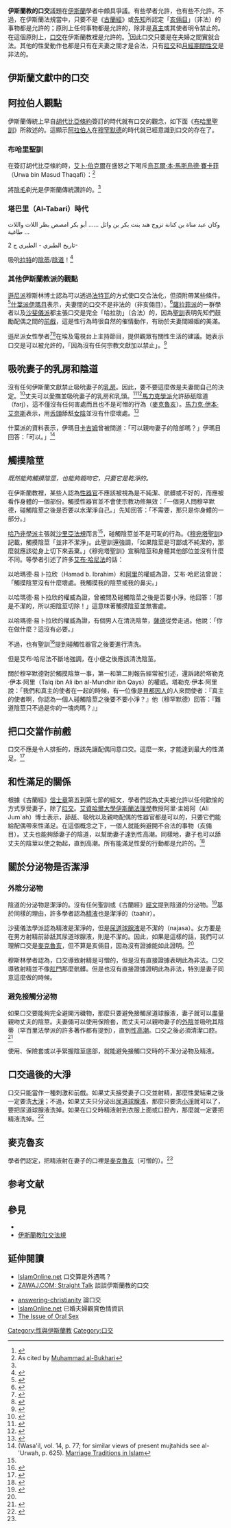 '''伊斯蘭教的口交'''議題在[[伊斯蘭|伊斯蘭]]學者中頗具爭議。有些學者允許，也有些不允許。不過，在伊斯蘭法規當中，只要不是《[[古蘭經|古蘭經]]》或[[伊斯蘭教先知|先知]]所認定「[[亥倆目|亥倆目]]」（非法）的事物都是允許的；原則上任何事物都是允許的，除非是[[真主|真主]]或其使者明令禁止的。在這個原則上，[[口交|口交]]在伊斯蘭教裡是允許的。<ref name=SII>{{Cite web |url=http://www.esextherapy.com/dissertations/islam%20dissertation.pdf |title=Sexuality in Islam |accessdate=2008-10-14 |archive-date=2009-03-05 |archive-url=https://web.archive.org/web/20090305200725/http://www.esextherapy.com/dissertations/islam%20dissertation.pdf |dead-url=no }}</ref>因此口交只要是在夫婦之間實就合法。其他的性愛動作也都是只有在夫妻之間才是合法，只有[[肛交|肛交]]和[[經期性行為|月經期間性交]]是非法的。

== 伊斯蘭文獻中的口交 ==
==阿拉伯人觀點==
伊斯蘭傳統上早自[[胡代比亞條約|胡代比亞條約]]簽訂的時代就有口交的觀念，如下面《[[布哈里聖訓|布哈里聖訓]]》所敘述的。這顯示[[阿拉伯人|阿拉伯人]]在[[穆罕默德|穆罕默德]]的時代就已經意識到口交的存在了。

=== 布哈里聖訓 ===
<!-- 檔案不存在 [[File:Oral_Sex_in_Sahih_Al-Bukhari.JPG|300px]]所著的《[[布哈里聖訓|布哈里聖訓]]》及其[[烏爾都語|烏爾都語]]譯本。]] ，可從英文維基百科取得 -->
在簽訂胡代比亞條約時，[[艾卜·伯克爾|艾卜·伯克爾]]在盛怒之下喝斥[[烏瓦爾·本·馬斯烏德·賽卡菲|烏瓦爾·本·馬斯烏德·賽卡菲]]（Urwa bin Masud Thaqafi）：<ref>As cited by [[穆罕默德·伊本·伊斯梅尔·布哈里|Muhammad al-Bukhari]]</ref>

{{quotation|「去舔[[拉特_(神衹)|拉特]]的[[陰蒂|陰蒂]]/[[陰道|陰道]]吧！」<ref name=Bukhari/>}}

將[[陰毛|陰毛]]剃光是伊斯蘭傳統讚許的。<ref name=SII/>

=== 塔巴里（Al-Tabari）時代 ===

وكان عبد مناة بن كنانة تزوج هند بنت بكر بن وائل ...... أبو بكر امصص بظر اللات واللات طاغية ...

تاريخ الطبري - الطبري ج 2- 

吸吮[[拉特_(伊斯蘭教)|拉特]]的[[陰蒂|陰蒂]]/[[陰道|陰道]]！<ref>{{Cite web |url=http://www.yasoob.com/books/htm1/m024/28/no2810.html |title=تاريخ الطبري |access-date=2008-10-14 |archive-url=https://web.archive.org/web/20081003172902/http://www.yasoob.com/books/htm1/m024/28/no2810.html |archive-date=2008-10-03 |dead-url=yes }}</ref>

=== 其他伊斯蘭教派的觀點 ===
[[遜尼派|遜尼派]]穆斯林{{link-en|卡拉達威|Yusuf al-Qaradawi}}博士認為可以透過[[法特瓦|法特瓦]]的方式使口交合法化，但須附帶某些條件。<ref>{{Cite web |url=http://www.islamonline.net/servlet/Satellite?pagename=IslamOnline-English-Ask_Scholar%2FFatwaE%2FFatwaE&cid=1119503543892 |title=Islam's Stance on Oral Sex |accessdate=2021-02-18 |archive-date=2010-03-24 |archive-url=https://web.archive.org/web/20100324080602/http://www.islamonline.net/servlet/Satellite?pagename=Islamonline-English-Ask_Scholar%2FFatwaE%2FFatwaE&cid=1119503543892 |dead-url=yes }}</ref>[[什葉派|什葉派]][[伊瑪目|伊瑪目]]{{link-en|侯艾|Grand Ayatollah Abul-Qassim Khoei}}表示，夫妻間的口交不是非法的（非亥倆目）。<ref>{{cite web|url=http://www.al-khoei.org/kb/article.aspx?id=12431|title=Page not found – Imam Al-Khoei Foundation, New York|publisher=|accessdate=2017-08-20|deadurl=yes|archiveurl=https://web.archive.org/web/20101231151330/https://al-khoei.org/kb/Article.aspx?id=12431|archivedate=2010-12-31}}</ref>[[薩拉菲派|薩拉菲派]]的一群學者以及[[沙斐儀派|沙斐儀派]]都主張口交是完全「哈拉肋」（合法）的，因為[[聖訓|聖訓]]表明先知們鼓勵配偶之間的[[前戲|前戲]]，這是性行為時很自然的催情動作，有助於夫妻間婚姻的美滿。

遜尼派女性學者<ref>{{Cite web |url=http://goodcleanlove.com/blog/?p=31 |title=Sex therapy in Yemen |accessdate=2008-10-18 |archive-date=2008-12-30 |archive-url=https://web.archive.org/web/20081230094436/http://goodcleanlove.com/blog/?p=31 |dead-url=no }}</ref>{{link-en|希巴·柯特布|Heba Kotb}}<ref>{{cite web|url=http://www.hebakotb.net/|title=..:: Heba Kotb ::..|work=www.hebakotb.net|accessdate=2017-08-20|archive-url=https://web.archive.org/web/20170820115456/http://www.hebakotb.net/|archive-date=2017-08-20|dead-url=yes}}</ref>在埃及電視台上主持節目，提供觀眾有關性生活的建議。她表示口交是可以被允許的，「因為沒有任何宗教文獻加以禁止」。<ref>{{cite web|url=http://www.religionnewsblog.com/16710/muslim-woman-gives-sex-advice-on-arab-tv|title=Muslim Woman Gives Sex Advice on Arab TV|date=2006-12-04|publisher=|accessdate=2017-08-20|archive-date=2020-11-09|archive-url=https://web.archive.org/web/20201109025310/https://www.religionnewsblog.com/16710/muslim-woman-gives-sex-advice-on-arab-tv|dead-url=no}}</ref>

== 吸吮妻子的乳房和陰道 ==
沒有任何伊斯蘭文獻禁止吸吮妻子的[[乳房|乳房]]。因此，要不要這麼做是夫妻間自己的決定。<ref>{{Cite web |url=http://www.islamonline.net/livefatwa/english/Browse.asp?hGuestID=8g7iPX |title=Sheikh Muhammad Iqbal Nadvi |accessdate=2008-10-18 |archive-date=2008-10-05 |archive-url=https://web.archive.org/web/20081005052934/http://www.islamonline.net/livefatwa/english/Browse.asp?hGuestID=8g7iPX |dead-url=no }}</ref>丈夫可以愛撫並吸吮妻子的乳房和乳頭。<ref>{{cite web|url=http://www.pinkislam.com/marital-relations/husband-sucking-wifes-breasts.html|title=pinkislam.com|work=www.pinkislam.com|accessdate=2017-08-20|archive-date=2017-04-30|archive-url=https://web.archive.org/web/20170430064638/http://www.pinkislam.com/marital-relations/husband-sucking-wifes-breasts.html|dead-url=no}}</ref><ref>{{Cite web |url=http://www.islamonline.net/servlet/Satellite?pagename=IslamOnline-English-Ask_Scholar%2FFatwaE%2FFatwaE&cid=1119503544374 |title=Sucking Wife’s Breasts |accessdate=2017-11-19 |archive-date=2010-06-12 |archive-url=https://web.archive.org/web/20100612085114/http://www.islamonline.net/servlet/Satellite?pagename=IslamOnline-English-Ask_Scholar%2FFatwaE%2FFatwaE&cid=1119503544374 |dead-url=no }}</ref>[[馬力克學派|馬力克學派]]允許舔舐陰道（farj），這不僅沒有任何害處而且也不是可憎的行為（[[麥克魯亥|麥克魯亥]]）。[[馬力克·伊本·艾奈斯|馬力克·伊本·艾奈斯]]表示，用[[舌頭|舌頭]]舔舐[[女陰|女陰]]並沒有什麼壞處。<ref name=QOS>{{cite web|url=http://www.abc.se/~m9783/fiqhi/fiqha_e92.html|title=Questions On Sexuality|work=www.abc.se|accessdate=2017-08-20|archive-url=https://web.archive.org/web/20170820162248/https://www.abc.se/~m9783/fiqhi/fiqha_e92.html|archive-date=2017-08-20|dead-url=yes}}</ref>

什葉派的資料表示，伊瑪目[[穆萨·卡齐姆|卡吉姆]]曾被問道：「可以親吻妻子的陰部嗎？」伊瑪目回答：「可以。」<ref>(Wasa'il, vol. 14, p. 77; for similar views of present mujtahids see al-'Urwah, p. 625). [https://web.archive.org/web/20080320105932/http://www.geocities.com/shubayr/marriageahadith.htm Marriage Traditions in Islam]</ref>

== 觸摸陰莖 ==
''既然能夠觸摸陰莖，也能夠親吻它，只要它是乾淨的。''

<!-- 檔案不存在 [[File:Touching_the_Penis_in_Islamic_Law.JPG|500px]]所著《[[穆宛塔聖訓|穆宛塔聖訓]]》關於觸摸陰莖的法規及其[[烏爾都語|烏爾都語]]譯本。<ref name=JUC>{{cite journal|url=http://www.journals.uchicago.edu/cgi-bin/resolve?id=doi:10.1086/429229|title=Touching The Penis in Islamic Law|first=Brannon|last=Wheeler|date=2015-07-17|publisher=|journal=History of Religions|volume=44|issue=2|pages=89–119|accessdate=2017-08-20|doi=10.1086/429229}}</ref>]] ，可從英文維基百科取得 -->

在伊斯蘭教裡，某些人認為[[性器官|性器官]]不應該被視為是不純潔、骯髒或不好的，而應被看作身體的一個部份。觸摸性器官並不會使宗教功修無效：「一個男人問穆罕默德，碰觸陰莖之後是否要以水潔淨自己。」先知回答：「不需要，那只是你身體的一部分。」

[[哈乃非學派|哈乃非學派]]主張就[[沙里亞法規|沙里亞法規]]而言<ref name=JUC/>，碰觸陰莖並不是可恥的行為。《[[穆宛塔聖訓|穆宛塔聖訓]]》記載，觸摸陰莖「並非不潔淨」。此聖訓還強調，「如果陰莖是可鄙或不純潔的，那麼就應該從身上切下來丟棄。」《穆宛塔聖訓》宣稱陰莖和身體其他部位並沒有什麼不同。{{link-en|賽班尼|Muhammad al-Shaybani}}等學者引述了許多[[阿布·哈尼法|艾布·哈尼法]]的話：

以哈瑪德·易卜拉欣（Hamad b. Ibrahim）和[[阿里·伊本·艾比·塔利卜|阿里]]的權威為證，艾布·哈尼法曾說：「觸摸陰莖沒有什麼壞處。我觸摸我的陰莖或我的鼻尖。」

以哈瑪德·易卜拉欣的權威為證，{{link-en|伊本·麥斯歐德|Abd Allah ibn Mas'ud}}曾被問及碰觸陰莖之後是否要小淨。他回答：「那是不潔的，所以把陰莖切除！」這意味著觸摸陰莖並無害處。

以哈瑪德·易卜拉欣的權威為證，有個男人在清洗陰莖，[[赛义德·本·阿比·瓦卡斯|薩德]]從旁走過。他說：「你在做什麼？這沒有必要。」

不過，也有聖訓<ref>{{Cite web |url=http://www.usc.edu/dept/MSA/law/fiqhussunnah/fus1_02.html |title=Volume 1, Page 36a: Touching the sexual organ without any "barrier" between the hand and the organ |accessdate=2008-10-18 |archive-date=2008-11-28 |archive-url=https://web.archive.org/web/20081128185509/http://www.usc.edu/dept/MSA/law/fiqhussunnah/fus1_02.html |dead-url=no }}</ref>提到碰觸性器官之後要進行清洗。

但是艾布·哈尼法不斷地強調，在小便之後應該清洗陰莖。

關於穆罕默德對於觸摸陰莖一事，第一和第二則報告經常被引述，還訴諸於塔勒克·伊本·阿里（Talq ibn Ali ibn al-Mundhir ibn Qays）的權威。塔勒克·伊本·阿里說：「我們和真主的使者在一起的時候，有一位像是[[貝都因人|貝都因人]]的人來問使者：『真主的使者啊，你認為一個人碰觸陰莖之後要不要小淨？』他（穆罕默德）回答：『難道陰莖只不過是你的一塊肉嗎？』」

== 把口交當作前戲 ==
口交不應是令人排拒的，應該先讓配偶同意口交。這麼一來，才能達到最大的性滿足。<ref>{{Cite web |url=http://www2.hu-berlin.de/sexology/GESUND/ARCHIV/kotb2.htm |title=Sexuality In Islam |accessdate=2008-10-18 |archive-date=2011-07-09 |archive-url=https://web.archive.org/web/20110709125251/http://www2.hu-berlin.de/sexology/GESUND/ARCHIV/kotb2.htm |dead-url=yes }}</ref>

== 和性滿足的關係 ==
根據《古蘭經》[[信士章|信士章]]第五到第七節的經文，學者們認為丈夫被允許以任何歡愉的方式享受妻子，除了[[伊斯蘭教肛交法規|肛交]]。[[艾資哈爾大學|艾資哈爾大學]][[伊斯蘭法理學|伊斯蘭法理學]]教授阿里·主姆阿（Ali Jum`ah）博士表示，舔舐、吸吮以及親吻配偶的性器官都是可以的，只要它們能給配偶帶來性滿足。在這個概念之下，一個人就能夠避開不合法的事物（亥倆目）。丈夫也能夠舔妻子的陰道，以幫助妻子達到性高潮。同樣地，妻子也可以舔丈夫的陰莖以使之勃起，直到高潮。所有能滿足性愛的行動都是允許的。<ref>{{Cite web |url=http://www.islamonline.net/livefatwa/english/Browse.asp?hGuestID=nrdTPK |title=IOL Islamic Researchers |accessdate=2008-10-18 |archive-date=2008-10-05 |archive-url=https://web.archive.org/web/20081005053014/http://www.islamonline.net/livefatwa/english/Browse.asp?hGuestID=nrdTPK |dead-url=no }}</ref>

== 關於分泌物是否潔淨 ==
=== 外陰分泌物 ===
陰道的分泌物是潔淨的。沒有任何聖訓或《古蘭經》[[阿亞|經文]]提到陰道的分泌物。<ref>{{cite web|url=http://www.islamonline.net/livefatwa/english/Browse.asp?hGuestID=V68078|title=Sheikh Muhammad Ali Al-Hanooti|publisher=|accessdate=2017-08-20|deadurl=yes|archiveurl=https://web.archive.org/web/20081005052954/http://www.islamonline.net/livefatwa/english/Browse.asp?hGuestID=V68078|archivedate=2008-10-05}}</ref>基於同樣的理由，許多學者認為[[精液|精液]]也是潔淨的（taahir）。

沙斐儀法學派認為精液是潔淨的，但是[[尿道球腺液|尿道球腺液]]是不潔的（najasa）。女方要是在男方射精前舔舐其尿道球腺液，則是不潔的。因此，如果是這樣的話，我們可以理解口交是[[麥克魯亥|麥克魯亥]]，但不算是亥倆目，因為沒有證據能如此證明。<ref name=QOS/>

穆斯林學者認為，口交導致射精是可憎的，但是沒有直接證據表明此為非法。口交導致射精並不像[[肛門|肛門]]那麼骯髒。但是也沒有直接證據證明此為非法，特別是妻子同意這麼做的時候。

=== 避免接觸分泌物 ===
如果口交要能夠完全避開污穢物，那麼只要避免接觸尿道球腺液，妻子就可以盡量親吻丈夫的陰莖。夫妻倆可以使用保險套，而丈夫可以親吻妻子的[[女陰|外陰]]並吸吮其陰蒂（罕百里法學派的許多著作都有提到），直到[[性高潮#女性的性高潮|性高潮]]。口交之後必須清潔口腔。<ref name=TMR>{{cite web|url=http://www.themodernreligion.com/misc/sex/sex-oral.html|title=Is oral sex permitted?|first=Fareena|last=Alam|work=www.themodernreligion.com|accessdate=2017-08-20|archive-date=2003-01-15|archive-url=https://web.archive.org/web/20030115065445/http://www.themodernreligion.com/misc/sex/sex-oral.html|dead-url=no}}</ref>

使用{{link-en|阿拉伯皮帶|Arab strap (sexual device)}}、保險套或以手緊握陰莖底部，就能避免接觸口交時的不潔分泌物及精液。

== 口交過後的大淨 ==
口交只能當作一種刺激和前戲。如果丈夫接受妻子口交並射精，那麼性愛結束之後一定要洗[[大淨|大淨]]；不過，如果丈夫只分泌出[[尿道球腺液|尿道球腺液]]，那麼只要洗[[小淨|小淨]]就可以了，要把尿道球腺液洗掉。如果在口交時精液射到衣服上面或口腔內，那麼就一定要把精液洗掉。<ref name=FOOS>{{cite web|url=http://www.fatwa.org.za/documents/sex/Oral%20Sex%20fatwa.htm|title=Fatwa on Oral Sex|publisher=|accessdate=2017-08-20|deadurl=yes|archiveurl=https://web.archive.org/web/20150918165725/http://www.fatwa.org.za/documents/sex/Oral%20Sex%20fatwa.htm|archivedate=2015-09-18}}</ref>

== 麥克魯亥 ==
學者們認定，把精液射在妻子的口裡是[[麥克魯亥|麥克魯亥]]（可憎的）。<ref name=FOOS/>

== 参考文献 ==
{{reflist}}

== 參見 ==
* {{link-en|伊斯蘭教的合法與禁止的事物|The Lawful and the Prohibited in Islam}}
* [[伊斯蘭教肛交法規|伊斯蘭教肛交法規]]

== 延伸閱讀 ==
* [https://web.archive.org/web/20081005053607/http://www.islamonline.net/servlet/Satellite?pagename=IslamOnline-English-Ask_Scholar%2FFatwaE%2FFatwaE&cid=1119503549760 IslamOnline.net] 口交算是外遇嗎？
* [http://www.zawaj.com/straight_talk.html ZAWAJ.COM: Straight Talk] {{Wayback|url=http://www.zawaj.com/straight_talk.html |date=20210126070532 }} 談談伊斯蘭教的口交

* [http://www.answering-christianity.com/oral_sex.htm answering-christianity] {{Wayback|url=http://www.answering-christianity.com/oral_sex.htm |date=20200813063220 }} 論口交
* [https://web.archive.org/web/20110222095708/http://www.islamonline.net/servlet/Satellite?pagename=IslamOnline-English-Ask_Scholar%2FFatwaE%2FFatwaE&cid=1119503549496 IslamOnline.net] 已婚夫婦觀賞色情資訊
* [https://web.archive.org/web/20081003205543/http://www.daruliftaa.com/question.asp?txt_QuestionID=q-17060650 The Issue of Oral Sex]

[[Category:性與伊斯蘭教|Category:性與伊斯蘭教]]
[[Category:口交|Category:口交]]